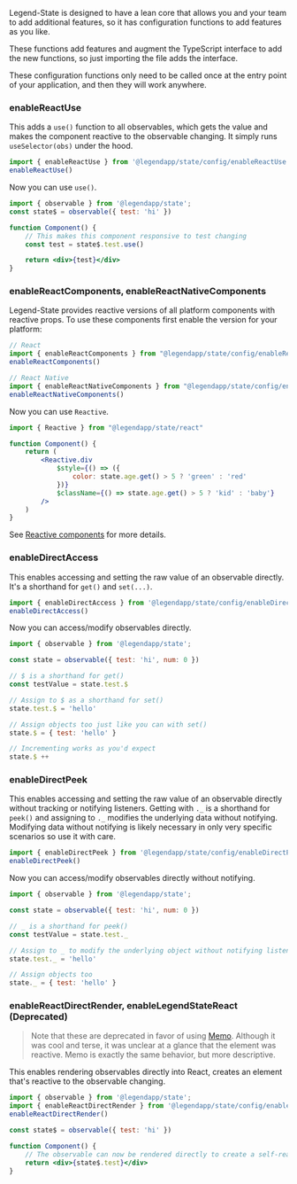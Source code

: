 Legend-State is designed to have a lean core that allows you and your team to add additional features, so it has configuration functions to add features as you like.

These functions add features and augment the TypeScript interface to add the new functions, so just importing the file adds the interface.

These configuration functions only need to be called once at the entry point of your application, and then they will work anywhere.

### enableReactUse

This adds a `use()` function to all observables, which gets the value and makes the component reactive to the observable changing. It simply runs `useSelector(obs)` under the hood.

```js
import { enableReactUse } from '@legendapp/state/config/enableReactUse';
enableReactUse()
```

Now you can use `use()`.

```jsx
import { observable } from '@legendapp/state';
const state$ = observable({ test: 'hi' })

function Component() {
    // This makes this component responsive to test changing
    const test = state$.test.use()

    return <div>{test}</div>
}
```

### enableReactComponents, enableReactNativeComponents

Legend-State provides reactive versions of all platform components with reactive props. To use these components first enable the version for your platform:

```js
// React
import { enableReactComponents } from "@legendapp/state/config/enableReactComponents"
enableReactComponents()

// React Native
import { enableReactNativeComponents } from "@legendapp/state/config/enableReactNativeComponents"
enableReactNativeComponents()
```

Now you can use `Reactive`.

```jsx
import { Reactive } from "@legendapp/state/react"

function Component() {
    return (
        <Reactive.div
            $style={() => ({
                color: state.age.get() > 5 ? 'green' : 'red'
            })}
            $className={() => state.age.get() > 5 ? 'kid' : 'baby'}
        />
    )
}
```

See [Reactive components](../fine-grained-reactivity/#reactive-components) for more details.

### enableDirectAccess

This enables accessing and setting the raw value of an observable directly. It's a shorthand for `get()` and `set(...)`.

```js
import { enableDirectAccess } from '@legendapp/state/config/enableDirectAccess';
enableDirectAccess()
```

Now you can access/modify observables directly.

```js
import { observable } from '@legendapp/state';

const state = observable({ test: 'hi', num: 0 })

// $ is a shorthand for get()
const testValue = state.test.$

// Assign to $ as a shorthand for set()
state.test.$ = 'hello'

// Assign objects too just like you can with set()
state.$ = { test: 'hello' }

// Incrementing works as you'd expect
state.$ ++
```
### enableDirectPeek

This enables accessing and setting the raw value of an observable directly without tracking or notifying listeners. Getting with `._` is a shorthand for `peek()` and assigning to `._` modifies the underlying data without notifying. Modifying data without notifying is likely necessary in only very specific scenarios so use it with care.

```js
import { enableDirectPeek } from '@legendapp/state/config/enableDirectPeek';
enableDirectPeek()
```

Now you can access/modify observables directly without notifying.

```js
import { observable } from '@legendapp/state';

const state = observable({ test: 'hi', num: 0 })

// _ is a shorthand for peek()
const testValue = state.test._

// Assign to _ to modify the underlying object without notifying listeners
state.test._ = 'hello'

// Assign objects too
state._ = { test: 'hello' }
```

### enableReactDirectRender, enableLegendStateReact (Deprecated)

> Note that these are deprecated in favor of using [Memo](../fine-grained-reactivity/#render-an-observableselector-directly). Although it was cool and terse, it was unclear at a glance that the element was reactive. Memo is exactly the same behavior, but more descriptive.

This enables rendering observables directly into React, creates an element that's reactive to the observable changing.

```jsx
import { observable } from '@legendapp/state';
import { enableReactDirectRender } from '@legendapp/state/config/enableReactDirectRender';
enableReactDirectRender()

const state$ = observable({ test: 'hi' })

function Component() {
    // The observable can now be rendered directly to create a self-reactive elemtn
    return <div>{state$.test}</div>
}
```